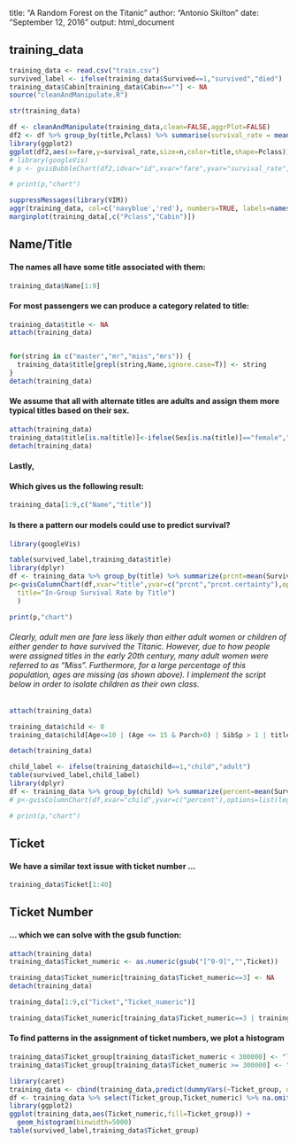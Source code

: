 
title: "A Random Forest on the Titanic"
author: "Antonio Skilton"
date: "September 12, 2016"
output: html_document

## training_data 
```r
training_data <- read.csv("train.csv")
survived_label <- ifelse(training_data$Survived==1,"survived","died")
training_data$Cabin[training_data$Cabin==""] <- NA
source("cleanAndManipulate.R")
```
```r
str(training_data)
```

```r
df <- cleanAndManipulate(training_data,clean=FALSE,aggrPlot=FALSE)
df2 <- df %>% group_by(title,Pclass) %>% summarise(survival_rate = mean(as.numeric(as.character(Survived))),fare = median(Fare),n=n()) %>% mutate(id = paste(title,"| class",Pclass))
library(ggplot2)
ggplot(df2,aes(x=fare,y=survival_rate,size=n,color=title,shape=Pclass)) + geom_point()
# library(googleVis)
# p <- gvisBubbleChart(df2,idvar="id",xvar="fare",yvar="survival_rate",sizevar="n",options=list(width=1000,height=1000,vAxis.maxValue=1.3))
```

```r
# print(p,"chart")
```

```r
suppressMessages(library(VIM))
aggr(training_data, col=c('navyblue','red'), numbers=TRUE, labels=names(training_data), sortVars=TRUE, cex.axis=.7,prop=TRUE, gap=3, ylab=c("Histogram of missing data","Pattern"))
marginplot(training_data[,c("Pclass","Cabin")])
```


## Name/Title
#### The names all have some title associated with them:

```r
training_data$Name[1:9]
```


#### For most passengers we can produce a category related to title:
```r
training_data$title <- NA
attach(training_data)


for(string in c("master","mr","miss","mrs")) {
  training_data$title[grepl(string,Name,ignore.case=T)] <- string 
}
detach(training_data)
```
#### We assume that all with alternate titles are adults and assign them more typical titles based on their sex.
```r
attach(training_data)
training_data$title[is.na(title)]<-ifelse(Sex[is.na(title)]=="female","mrs","mr")
detach(training_data)
```
#### Lastly, 

#### Which gives us the following result:

```r
training_data[1:9,c("Name","title")]
```

#### Is there a pattern our models could use to predict survival?
```r
library(googleVis)
```
```r
table(survived_label,training_data$title)
library(dplyr)
df <- training_data %>% group_by(title) %>% summarize(prcnt=mean(Survived), prcnt.html.tooltip=n()) %>%filter(!is.na(title)) %>% mutate(prcnt.certainty=c(TRUE,FALSE,TRUE,FALSE))
p<-gvisColumnChart(df,xvar="title",yvar=c("prcnt","prcnt.certainty"),options=list(legend='none',
  title="In-Group Survival Rate by Title")
  )
```
```r
print(p,"chart")
```

###### Clearly, adult men are fare less likely than either adult women or children of either gender to have survived the Titanic. However, due to how people were assigned titles in the early 20th century, many adult women were referred to as "Miss". Furthermore, for a large percentage of this population, ages are missing (as shown above). I implement the script below in order to isolate children as their own class.
```r
attach(training_data)
```
```r
training_data$child <- 0
training_data$child[Age<=10 | (Age <= 15 & Parch>0) | SibSp > 1 | title=="master"] <- 1
```
```r
detach(training_data)
```
```r
child_label <- ifelse(training_data$child==1,"child","adult")
table(survived_label,child_label)
library(dplyr)
df <- training_data %>% group_by(child) %>% summarize(percent=mean(Survived))  %>% filter(!is.na(child)) %>% mutate(child=ifelse(child==1,"child","adult"))
# p<-gvisColumnChart(df,xvar="child",yvar=c("percent"),options=list(legend='none',title="Survival rate by 'child' status"))
```
```r
# print(p,"chart")
```

## Ticket
#### We have a similar text issue with ticket number ...

```r
training_data$Ticket[1:40]
```



## Ticket Number
#### ... which we can solve with the gsub function:
```r
attach(training_data)
training_data$Ticket_numeric <- as.numeric(gsub("[^0-9]","",Ticket))
```
```r
training_data$Ticket_numeric[training_data$Ticket_numeric==3] <- NA
detach(training_data)
```
```r
training_data[1:9,c("Ticket","Ticket_numeric")]
```
```r
training_data$Ticket_numeric[training_data$Ticket_numeric==3 | training_data$Ticket_numeric > 2500000] <- NA
```


#### To find patterns in the assignment of ticket numbers, we plot a histogram
```r
training_data$Ticket_group[training_data$Ticket_numeric < 300000] <- "lowTicketNumber"
training_data$Ticket_group[training_data$Ticket_numeric >= 300000] <- "highTicketNumber"
```
```r
library(caret)
training_data <- cbind(training_data,predict(dummyVars(~Ticket_group, data = training_data), newdata = training_data))
df <- training_data %>% select(Ticket_group,Ticket_numeric) %>% na.omit()
library(ggplot2)
ggplot(training_data,aes(Ticket_numeric,fill=Ticket_group)) +
  geom_histogram(binwidth=5000) 
table(survived_label,training_data$Ticket_group)
```



